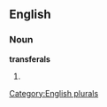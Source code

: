 
==English==

===Noun===
'''transferals'''

# {{plural of|[[transferal]]}}

[[Category:English plurals]]